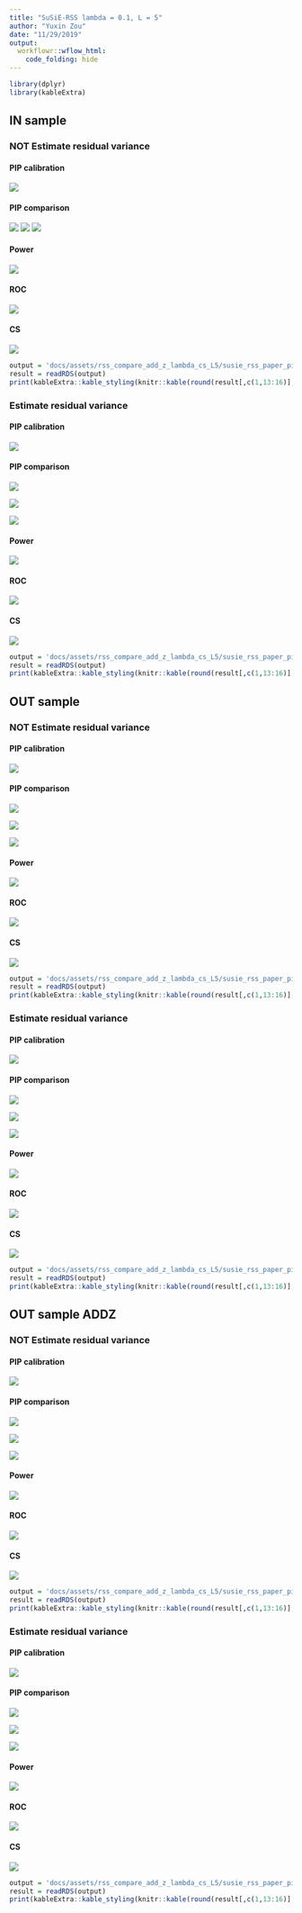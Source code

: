 ```yaml
---
title: "SuSiE-RSS lambda = 0.1, L = 5"
author: "Yuxin Zou"
date: "11/29/2019"
output:
  workflowr::wflow_html:
    code_folding: hide
---
```


```r
library(dplyr)
library(kableExtra)
```

## IN sample

### NOT Estimate residual variance

#### PIP calibration

![](assets/rss_compare_add_z_lambda_pip_calibration_L5/susie_rss_paper_pip_AZFALSE_ldin_sample_ERFALSE_lamb0.1_pipcali.png)

#### PIP comparison

![](assets/rss_compare_add_z_lambda_pip_comparison_L5/susie_rss_paper_pip_AZFALSE_ldin_sample_ERFALSE_lamb0.1_rssVSorig.png)
![](assets/rss_compare_add_z_lambda_pip_comparison_L5/susie_rss_paper_pip_AZFALSE_ldin_sample_ERFALSE_lamb0.1_rssVScaviar.png)
![](assets/rss_compare_add_z_lambda_pip_comparison_L5/susie_rss_paper_pip_AZFALSE_ldin_sample_ERFALSE_lamb0.1_rssVSfinemap.png)

#### Power

![](assets/rss_compare_add_z_lambda_roc_L5/susie_rss_paper_pip_AZFALSE_ldin_sample_ERFALSE_lamb0.1_roc_all_power_combine.png)

#### ROC

![](assets/rss_compare_add_z_lambda_roc_L5/susie_rss_paper_pip_AZFALSE_ldin_sample_ERFALSE_lamb0.1_roc_all_roc_combine.png)

#### CS

![](assets/rss_compare_add_z_lambda_cs_L5/susie_rss_paper_pip_AZFALSE_ldin_sample_ERFALSE_lamb0.1_cs_plots.png)

```r
output = 'docs/assets/rss_compare_add_z_lambda_cs_L5/susie_rss_paper_pip_AZFALSE_ldin_sample_ERFALSE_lamb0.1_cs.rds'
result = readRDS(output)
print(kableExtra::kable_styling(knitr::kable(round(result[,c(1,13:16)],4))))
```

### Estimate residual variance

#### PIP calibration

![](assets/rss_compare_add_z_lambda_pip_calibration_L5/susie_rss_paper_pip_AZFALSE_ldin_sample_ERTRUE_lamb0.1_pipcali.png)

#### PIP comparison

![](assets/rss_compare_add_z_lambda_pip_comparison_L5/susie_rss_paper_pip_AZFALSE_ldin_sample_ERTRUE_lamb0.1_rssVSorig.png)

![](assets/rss_compare_add_z_lambda_pip_comparison_L5/susie_rss_paper_pip_AZFALSE_ldin_sample_ERTRUE_lamb0.1_rssVScaviar.png)

![](assets/rss_compare_add_z_lambda_pip_comparison_L5/susie_rss_paper_pip_AZFALSE_ldin_sample_ERTRUE_lamb0.1_rssVSfinemap.png)

#### Power

![](assets/rss_compare_add_z_lambda_roc_L5/susie_rss_paper_pip_AZFALSE_ldin_sample_ERTRUE_lamb0.1_roc_all_power_combine.png)

#### ROC

![](assets/rss_compare_add_z_lambda_roc_L5/susie_rss_paper_pip_AZFALSE_ldin_sample_ERTRUE_lamb0.1_roc_all_roc_combine.png)

#### CS

![](assets/rss_compare_add_z_lambda_cs_L5/susie_rss_paper_pip_AZFALSE_ldin_sample_ERTRUE_lamb0.1_cs_plots.png)

```r
output = 'docs/assets/rss_compare_add_z_lambda_cs_L5/susie_rss_paper_pip_AZFALSE_ldin_sample_ERTRUE_lamb0.1_cs.rds'
result = readRDS(output)
print(kableExtra::kable_styling(knitr::kable(round(result[,c(1,13:16)],4))))
```

## OUT sample

### NOT Estimate residual variance

#### PIP calibration

![](assets/rss_compare_add_z_lambda_pip_calibration_L5/susie_rss_paper_pip_AZFALSE_ldout_sample_ERFALSE_lamb0.1_pipcali.png)

#### PIP comparison

![](assets/rss_compare_add_z_lambda_pip_comparison_L5/susie_rss_paper_pip_AZFALSE_ldout_sample_ERFALSE_lamb0.1_rssVSbhat.png)

![](assets/rss_compare_add_z_lambda_pip_comparison_L5/susie_rss_paper_pip_AZFALSE_ldout_sample_ERFALSE_lamb0.1_rssVScaviar.png)

![](assets/rss_compare_add_z_lambda_pip_comparison_L5/susie_rss_paper_pip_AZFALSE_ldout_sample_ERFALSE_lamb0.1_rssVSfinemap.png)


#### Power

![](assets/rss_compare_add_z_lambda_roc_L5/susie_rss_paper_pip_AZFALSE_ldout_sample_ERFALSE_lamb0.1_roc_all_power_combine.png)

#### ROC

![](assets/rss_compare_add_z_lambda_roc_L5/susie_rss_paper_pip_AZFALSE_ldout_sample_ERFALSE_lamb0.1_roc_all_roc_combine.png)

#### CS

![](assets/rss_compare_add_z_lambda_cs_L5/susie_rss_paper_pip_AZFALSE_ldout_sample_ERFALSE_lamb0.1_cs_plots.png)

```r
output = 'docs/assets/rss_compare_add_z_lambda_cs_L5/susie_rss_paper_pip_AZFALSE_ldout_sample_ERFALSE_lamb0.1_cs.rds'
result = readRDS(output)
print(kableExtra::kable_styling(knitr::kable(round(result[,c(1,13:16)],4))))
```

### Estimate residual variance

#### PIP calibration

![](assets/rss_compare_add_z_lambda_pip_calibration_L5/susie_rss_paper_pip_AZFALSE_ldout_sample_ERTRUE_lamb0.1_pipcali.png)

#### PIP comparison

![](assets/rss_compare_add_z_lambda_pip_comparison_L5/susie_rss_paper_pip_AZFALSE_ldout_sample_ERTRUE_lamb0.1_rssVSbhat.png)

![](assets/rss_compare_add_z_lambda_pip_comparison_L5/susie_rss_paper_pip_AZFALSE_ldout_sample_ERTRUE_lamb0.1_rssVScaviar.png)

![](assets/rss_compare_add_z_lambda_pip_comparison_L5/susie_rss_paper_pip_AZFALSE_ldout_sample_ERTRUE_lamb0.1_rssVSfinemap.png)

#### Power

![](assets/rss_compare_add_z_lambda_roc_L5/susie_rss_paper_pip_AZFALSE_ldout_sample_ERTRUE_lamb0.1_roc_all_power_combine.png)

#### ROC

![](assets/rss_compare_add_z_lambda_roc_L5/susie_rss_paper_pip_AZFALSE_ldout_sample_ERTRUE_lamb0.1_roc_all_roc_combine.png)

#### CS

![](assets/rss_compare_add_z_lambda_cs_L5/susie_rss_paper_pip_AZFALSE_ldout_sample_ERFALSE_lamb0.1_cs_plots.png)

```r
output = 'docs/assets/rss_compare_add_z_lambda_cs_L5/susie_rss_paper_pip_AZFALSE_ldout_sample_ERFALSE_lamb0.1_cs.rds'
result = readRDS(output)
print(kableExtra::kable_styling(knitr::kable(round(result[,c(1,13:16)],4))))
```

## OUT sample ADDZ

### NOT Estimate residual variance

#### PIP calibration

![](assets/rss_compare_add_z_lambda_pip_calibration_L5/susie_rss_paper_pip_AZTRUE_ldout_sample_ERFALSE_lamb0.1_pipcali.png)

#### PIP comparison

![](assets/rss_compare_add_z_lambda_pip_comparison_L5/susie_rss_paper_pip_AZTRUE_ldout_sample_ERFALSE_lamb0.1_rssVSbhat.png)

![](assets/rss_compare_add_z_lambda_pip_comparison_L5/susie_rss_paper_pip_AZTRUE_ldout_sample_ERFALSE_lamb0.1_rssVScaviar.png)

![](assets/rss_compare_add_z_lambda_pip_comparison_L5/susie_rss_paper_pip_AZTRUE_ldout_sample_ERFALSE_lamb0.1_rssVSfinemap.png)

#### Power

![](assets/rss_compare_add_z_lambda_roc_L5/susie_rss_paper_pip_AZTRUE_ldout_sample_ERFALSE_lamb0.1_roc_all_power_combine.png)

#### ROC

![](assets/rss_compare_add_z_lambda_roc_L5/susie_rss_paper_pip_AZTRUE_ldout_sample_ERFALSE_lamb0.1_roc_all_roc_combine.png)

#### CS

![](assets/rss_compare_add_z_lambda_cs_L5/susie_rss_paper_pip_AZTRUE_ldout_sample_ERFALSE_lamb0.1_cs_plots.png)

```r
output = 'docs/assets/rss_compare_add_z_lambda_cs_L5/susie_rss_paper_pip_AZTRUE_ldout_sample_ERFALSE_lamb0.1_cs.rds'
result = readRDS(output)
print(kableExtra::kable_styling(knitr::kable(round(result[,c(1,13:16)],4))))
```

### Estimate residual variance

#### PIP calibration

![](assets/rss_compare_add_z_lambda_pip_calibration_L5/susie_rss_paper_pip_AZTRUE_ldout_sample_ERTRUE_lamb0.1_pipcali.png)

#### PIP comparison

![](assets/rss_compare_add_z_lambda_pip_comparison_L5/susie_rss_paper_pip_AZTRUE_ldout_sample_ERTRUE_lamb0.1_rssVSbhat.png)

![](assets/rss_compare_add_z_lambda_pip_comparison_L5/susie_rss_paper_pip_AZTRUE_ldout_sample_ERTRUE_lamb0.1_rssVScaviar.png)

![](assets/rss_compare_add_z_lambda_pip_comparison_L5/susie_rss_paper_pip_AZTRUE_ldout_sample_ERTRUE_lamb0.1_rssVSfinemap.png)

#### Power

![](assets/rss_compare_add_z_lambda_roc_L5/susie_rss_paper_pip_AZTRUE_ldout_sample_ERTRUE_lamb0.1_roc_all_power_combine.png)

#### ROC

![](assets/rss_compare_add_z_lambda_roc_L5/susie_rss_paper_pip_AZTRUE_ldout_sample_ERTRUE_lamb0.1_roc_all_roc_combine.png)

#### CS

![](assets/rss_compare_add_z_lambda_cs_L5/susie_rss_paper_pip_AZTRUE_ldout_sample_ERTRUE_lamb0.1_cs_plots.png)

```r
output = 'docs/assets/rss_compare_add_z_lambda_cs_L5/susie_rss_paper_pip_AZTRUE_ldout_sample_ERTRUE_lamb0.1_cs.rds'
result = readRDS(output)
print(kableExtra::kable_styling(knitr::kable(round(result[,c(1,13:16)],4))))
```
